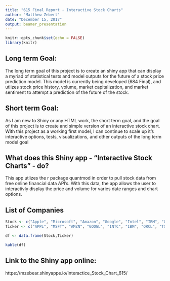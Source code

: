 ---
title: "615 Final Report - Interactive Stock Charts"
author: "Matthew Zebert"
date: "December 15, 2017"
output: beamer_presentation
---

```{r setup, include=FALSE}
knitr::opts_chunk$set(echo = FALSE)
library(knitr)
```


## Long term Goal:

The long term goal of this project is to create an shiny app that can display a myriad of statistical tests and model outputs for the future of a stock price prediction model. This model is currently being developed (684 Final), and utlizes stock price history, volume, market capitalization, and market sentiment to attempt a prediction of the future of the stock.

## Short term Goal:

As I am new to Shiny or any HTML work, the short term goal, and the goal of this project is to create and simple version of an interactive stock chart. With this project as a working first model, I can continue to scale up it's interactive options, tests, visualizations, and other outputs of the long term model goal

## What does this Shiny app - "Interactive Stock Charts" - do?

This app utlizes the r package quantmod in order to pull stock data from free online financial data API's. With this data, the app allows the user to interactivly display the price and volume for varies date ranges and chart options.


## List of Companies

```{r, include=FALSE}
Stock <- c("Apple", "Microsoft", "Amazon", "Google", "Intel", "IBM", "Oracle", "Tesla", "Electronic Arts", "Facebook")
Ticker <- c("APPL", "MSFT", "AMZN", "GOOGL", "INTC", "IBM", "ORCL", "TSLA", "EA", "FB")

df <- data.frame(Stock,Ticker)
```

```{r, echo=FALSE}
kable(df)
```

 
## Link to the Shiny app online:

https://mzebear.shinyapps.io/Interactice_Stock_Chart_615/
